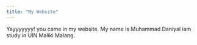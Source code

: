 ```yaml
---
title: "My Website"
---
```


Yayyyyyyy!
you came in my website. My name is Muhammad Daniyal iam study in UIN Maliki Malang.